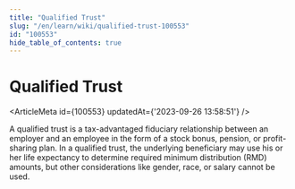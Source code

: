 ```yaml
---
title: "Qualified Trust"
slug: "/en/learn/wiki/qualified-trust-100553"
id: "100553"
hide_table_of_contents: true
---
```



# Qualified Trust

<ArticleMeta id={100553} updatedAt={'2023-09-26 13:58:51'} />
<div className='border-solid border-b border-t-0 my-4 border-[var(--ifm-color-gray-300)]' />

A qualified trust is a tax-advantaged fiduciary relationship between an employer and an employee in the form of a stock bonus, pension, or profit-sharing plan. In a qualified trust, the underlying beneficiary may use his or her life expectancy to determine required minimum distribution (RMD) amounts, but other considerations like gender, race, or salary cannot be used.
